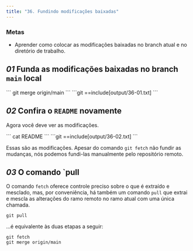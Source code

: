 ```yaml
---
title: "36. Fundindo modificações baixadas"
---
```


### Metas

- Aprender como colocar as modificações baixadas no branch atual e no diretório de trabalho.

## _01_ Funda as modificações baixadas no branch `main` local

<Run>
```
git merge origin/main
```
</Run>

<Output>
```git
==include[output/36-01.txt]
```
</Output>

## _02_ Confira o `README` novamente

Agora você deve ver as modificações.

<Run>
```
cat README
```
</Run>

<Output>
```git
==include[output/36-02.txt]
```
</Output>

Essas são as modificações. Apesar do comando `git fetch` não fundir as mudanças, nós podemos fundi-las manualmente pelo repositório remoto.

## _03_ O comando `pull

O comando `fetch` oferece controle preciso sobre o que é extraído e mesclado, mas, por conveniência, há também um comando `pull` que extrai e mescla as alterações do ramo remoto no ramo atual com uma única chamada.

```
git pull
```

...é equivalente às duas etapas a seguir:

```
git fetch
git merge origin/main
```